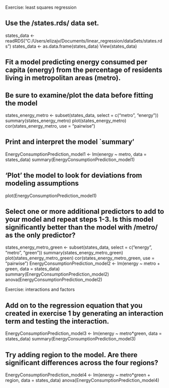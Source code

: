 Exercise: least squares regression

## Use the /states.rds/ data set. 
states_data <- readRDS("C:/Users/elizajv/Documents/linear_regression/dataSets/states.rds")
states_data <- as.data.frame(states_data)
View(states_data)

## Fit a model predicting energy consumed per capita (energy) from the percentage of residents living in metropolitan areas (metro). 

## Be sure to examine/plot the data before fitting the model
states_energy_metro <- subset(states_data, select = c("metro", "energy"))
summary(states_energy_metro)
plot(states_energy_metro)
cor(states_energy_metro, use = "pairwise")

## Print and interpret the model `summary'
EnergyConsumptionPrediction_model1 <- lm(energy ~ metro, data = states_data)
summary(EnergyConsumptionPrediction_model1)

## 'Plot' the model to look for deviations from modeling assumptions
plot(EnergyConsumptionPrediction_model1)

##  Select one or more additional predictors to add to your model and repeat steps 1-3. Is this model significantly better than the model with /metro/ as the only predictor?
states_energy_metro_green <- subset(states_data, select = c("energy", "metro", "green"))
summary(states_energy_metro_green)
plot(states_energy_metro_green)
cor(states_energy_metro_green, use = "pairwise")
EnergyConsumptionPrediction_model2 <- lm(energy ~ metro + green, data = states_data)
summary(EnergyConsumptionPrediction_model2)
anova(EnergyConsumptionPrediction_model2)

Exercise: interactions and factors

## Add on to the regression equation that you created in exercise 1 by generating an interaction term and testing the interaction.
EnergyConsumptionPrediction_model3 <- lm(energy ~ metro*green, data = states_data)
summary(EnergyConsumptionPrediction_model3)

## Try adding region to the model. Are there significant differences across the four regions?
EnergyConsumptionPrediction_model4 <- lm(energy ~ metro*green + region, data = states_data)
anova(EnergyConsumptionPrediction_model4) 